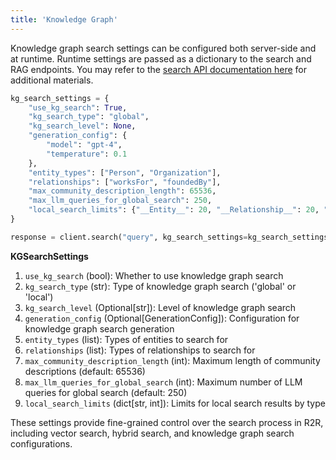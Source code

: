 ```yaml
---
title: 'Knowledge Graph'
---
```

Knowledge graph search settings can be configured both server-side and at runtime. Runtime settings are passed as a dictionary to the search and RAG endpoints. You may refer to the [search API documentation here](/api-reference/endpoint/search) for additional materials.


```python
kg_search_settings = {
    "use_kg_search": True,
    "kg_search_type": "global",
    "kg_search_level": None,
    "generation_config": {
        "model": "gpt-4",
        "temperature": 0.1
    },
    "entity_types": ["Person", "Organization"],
    "relationships": ["worksFor", "foundedBy"],
    "max_community_description_length": 65536,
    "max_llm_queries_for_global_search": 250,
    "local_search_limits": {"__Entity__": 20, "__Relationship__": 20, "__Community__": 20}
}

response = client.search("query", kg_search_settings=kg_search_settings)
```

**KGSearchSettings**

1. `use_kg_search` (bool): Whether to use knowledge graph search
2. `kg_search_type` (str): Type of knowledge graph search ('global' or 'local')
3. `kg_search_level` (Optional[str]): Level of knowledge graph search
4. `generation_config` (Optional[GenerationConfig]): Configuration for knowledge graph search generation
5. `entity_types` (list): Types of entities to search for
6. `relationships` (list): Types of relationships to search for
7. `max_community_description_length` (int): Maximum length of community descriptions (default: 65536)
8. `max_llm_queries_for_global_search` (int): Maximum number of LLM queries for global search (default: 250)
9. `local_search_limits` (dict[str, int]): Limits for local search results by type

These settings provide fine-grained control over the search process in R2R, including vector search, hybrid search, and knowledge graph search configurations.
